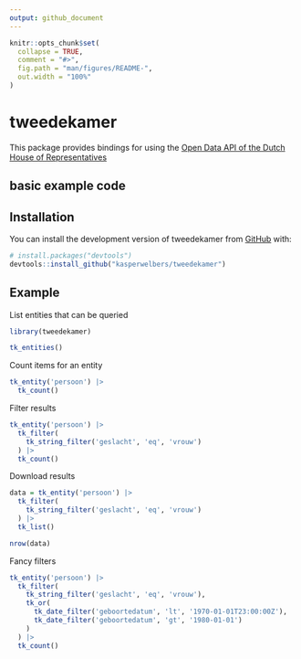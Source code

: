 ```yaml
---
output: github_document
---
```


<!-- README.md is generated from README.Rmd. Please edit that file -->

```r
knitr::opts_chunk$set(
  collapse = TRUE,
  comment = "#>",
  fig.path = "man/figures/README-",
  out.width = "100%"
)
```

# tweedekamer

<!-- badges: start -->
<!-- badges: end -->

This package provides bindings for using the [Open Data API of the Dutch House of Representatives](https://opendata.tweedekamer.nl/documentatie/odata-api)

## basic example code

## Installation

You can install the development version of tweedekamer from [GitHub](https://github.com/) with:

``` r
# install.packages("devtools")
devtools::install_github("kasperwelbers/tweedekamer")
```

## Example

List entities that can be queried

```r
library(tweedekamer)

tk_entities()
```

Count items for an entity

```r
tk_entity('persoon') |>
  tk_count()
```

Filter results

```r
tk_entity('persoon') |>
  tk_filter(
    tk_string_filter('geslacht', 'eq', 'vrouw')
  ) |>
  tk_count()
```

Download results

```r
data = tk_entity('persoon') |>
  tk_filter(
    tk_string_filter('geslacht', 'eq', 'vrouw')
  ) |>
  tk_list()

nrow(data)
```

Fancy filters

```r
tk_entity('persoon') |>
  tk_filter(
    tk_string_filter('geslacht', 'eq', 'vrouw'),
    tk_or(
      tk_date_filter('geboortedatum', 'lt', '1970-01-01T23:00:00Z'),
      tk_date_filter('geboortedatum', 'gt', '1980-01-01')
    )
  ) |>
  tk_count()
```

